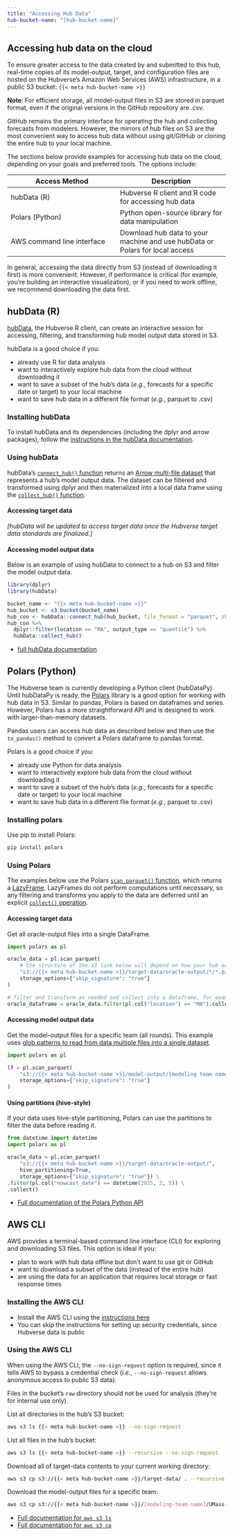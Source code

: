 ```yaml
---
title: "Accessing Hub Data"
hub-bucket-name: "[hub-bucket-name]"
---
```


## Accessing hub data on the cloud

<!-- Remove this page if you're not planning to host your hub's data on the Hubverse's AWS infrastructure -->

To ensure greater access to the data created by and submitted to this hub, real-time copies of its model-output, target, and configuration files are hosted on the Hubverse's Amazon Web Services (AWS) infrastructure, in a public S3 bucket: `{{< meta hub-bucket-name >}}`

**Note**: For efficient storage, all model-output files in S3 are stored in parquet format, even if the original versions in the GitHub repository are .csv.

GitHub remains the primary interface for operating the hub and collecting forecasts from modelers. However, the mirrors of hub files on S3 are the most convenient way to access hub data without using git/GitHub or cloning the entire hub to your local machine.

The sections below provide examples for accessing hub data on the cloud, depending on your goals and preferred tools. The options include:

| Access Method | Description |
|----|----|
| hubData (R) | Hubverse R client and R code for accessing hub data |
| Polars (Python) | Python open-source library for data manipulation |
| AWS command line interface | Download hub data to your machine and use hubData or Polars for local access |

In general, accessing the data directly from S3 (instead of downloading it first) is more convenient. However, if performance is critical (for example, you're building an interactive visualization), or if you need to work offline, we recommend downloading the data first.

:::{#methods .panel-tabset}
<!-------------------------------------------------- hubData ------------------------------------------------------->

## hubData (R)

[hubData](https://hubverse-org.github.io/hubData), the Hubverse R client, can create an interactive session for accessing, filtering, and transforming hub model output data stored in S3.

hubData is a good choice if you:

-   already use R for data analysis
-   want to interactively explore hub data from the cloud without downloading it
-   want to save a subset of the hub's data (*e.g.*, forecasts for a specific date or target) to your local machine
-   want to save hub data in a different file format (*e.g.*, parquet to .csv)

### Installing hubData

To install hubData and its dependencies (including the dplyr and arrow packages), follow the [instructions in the hubData documentation](https://hubverse-org.github.io/hubData/#installation).

### Using hubData

hubData's [`connect_hub()` function](https://hubverse-org.github.io/hubData/reference/connect_hub.html) returns an [Arrow multi-file dataset](https://arrow.apache.org/docs/r/reference/Dataset.html) that represents a hub's model output data. The dataset can be filtered and transformed using dplyr and then materialized into a local data frame using the [`collect_hub()` function](https://hubverse-org.github.io/hubData/reference/collect_hub.html).

#### Accessing target data

*\[hubData will be updated to access target data once the Hubverse target data standards are finalized.\]*

#### Accessing model output data

Below is an example of using hubData to connect to a hub on S3 and filter the model output data.

``` r
library(dplyr)
library(hubData)

bucket_name <- "{{< meta hub-bucket-name >}}"
hub_bucket <- s3_bucket(bucket_name)
hub_con <- hubData::connect_hub(hub_bucket, file_format = "parquet", skip_checks = TRUE)
hub_con %>%
  dplyr::filter(location == "MA", output_type == "quantile") %>%
  hubData::collect_hub()
```

-   [full hubData documentation](https://hubverse-org.github.io/hubData/)


<!--------------------------------------------------- Polars ------------------------------------------------------->

## Polars (Python)

The Hubverse team is currently developing a Python client (hubDataPy). Until hubDataPy is ready, the [Polars](https://pola.rs/) library is a good option for working with hub data in S3. Similar to pandas, Polars is based on dataframes and series. However, Polars has a more straightforward API and is designed to work with larger-than-memory datasets.

Pandas users can access hub data as described below and then use the `to_pandas()` method to convert a Polars dataframe to pandas format.

Polars is a good choice if you:

-   already use Python for data analysis
-   want to interactively explore hub data from the cloud without downloading it
-   want to save a subset of the hub's data (*e.g.*, forecasts for a specific date or target) to your local machine
-   want to save hub data in a different file format (*e.g.*, parquet to .csv)

### Installing polars

Use pip to install Polars:

``` sh
pip install polars
```

### Using Polars

The examples below use the Polars [`scan_parquet()` function](https://docs.pola.rs/api/python/dev/reference/api/polars.scan_parquet.html), which returns a [LazyFrame](https://docs.pola.rs/api/python/stable/reference/lazyframe/index.html). LazyFrames do not perform computations until necessary, so any filtering and transforms you apply to the data are deferred until an explicit [`collect()` operation](https://docs.pola.rs/api/python/stable/reference/lazyframe/api/polars.LazyFrame.collect.html#polars.LazyFrame.collect).

#### Accessing target data

Get all oracle-output files into a single DataFrame.

``` python
import polars as pl

oracle_data = pl.scan_parquet(
    # the structure of the s3 link below will depend on how your hub organizes target data
    "s3://{{< meta hub-bucket-name >}}/target-data/oracle-output/*/*.parquet",
    storage_options={"skip_signature": "true"}
)

# filter and transform as needed and collect into a dataframe, for example:
oracle_dataframe = oracle_data.filter(pl.col("location") == "MA").collect()
```

#### Accessing model output data

Get the model-output files for a specific team (all rounds). This example uses [glob patterns to read from data multiple files into a single dataset](https://docs.pola.rs/user-guide/io/multiple/#reading-into-a-single-dataframe).

``` python
import polars as pl

lf = pl.scan_parquet(
    "s3://{{< meta hub-bucket-name >}}/model-output/[modeling team name]/*.parquet",
    storage_options={"skip_signature": "true"}
)
```

#### Using partitions (hive-style)

If your data uses hive-style partitioning, Polars can use the partitions to filter the data before reading it.

``` python
from datetime import datetime
import polars as pl

oracle_data = pl.scan_parquet(
    "s3://{{< meta hub-bucket-name >}}/target-data/oracle-output/",
    hive_partitioning=True,
    storage_options={"skip_signature": "true"}) \
.filter(pl.col("nowcast_date") == datetime(2025, 2, 5)) \
.collect()
```

-   [Full documentation of the Polars Python API](https://docs.pola.rs/api/python/stable/reference/)

<!--------------------------------------------------- AWS CLI ------------------------------------------------------->

## AWS CLI

AWS provides a terminal-based command line interface (CLI) for exploring and downloading S3 files. This option is ideal if you:

-   plan to work with hub data offline but don't want to use git or GitHub
-   want to download a subset of the data (instead of the entire hub)
-   are using the data for an application that requires local storage or fast response times

### Installing the AWS CLI

-   Install the AWS CLI using the [instructions here](https://docs.aws.amazon.com/cli/latest/userguide/getting-started-install.html)
-   You can skip the instructions for setting up security credentials, since Hubverse data is public

### Using the AWS CLI

When using the AWS CLI, the `--no-sign-request` option is required, since it tells AWS to bypass a credential check (*i.e.*, `--no-sign-request` allows anonymous access to public S3 data).

:::{.callout-note}

Files in the bucket's `raw` directory should not be used for analysis (they're for internal use only).

:::

List all directories in the hub's S3 bucket:

``` sh
aws s3 ls {{< meta hub-bucket-name >}} --no-sign-request
```

List all files in the hub's bucket:

``` sh
aws s3 ls {{< meta hub-bucket-name >}} --recursive --no-sign-request
```

Download all of target-data contents to your current working directory:

``` sh
aws s3 cp s3://{{< meta hub-bucket-name >}}/target-data/ . --recursive --no-sign-request
```

Download the model-output files for a specific team:

``` sh
aws s3 cp s3://{{< meta hub-bucket-name >}}/[modeling-team-name]/UMass-flusion/ . --recursive --no-sign-request
```

-   [Full documentation for `aws s3 ls`](https://docs.aws.amazon.com/cli/latest/reference/s3/ls.html)
-   [Full documentation for `aws s3 cp`](https://docs.aws.amazon.com/cli/latest/reference/s3/cp.html)

:::

